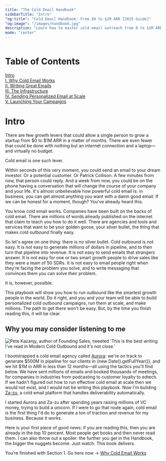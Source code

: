 ```yaml
---
title: "The Cold Email Handbook"
sidebarTitle: "Intro"
"og:title": "Cold Email Handbook: From $0 to $1M ARR [2025 Guide]"
"og:image": "/images/handbook.jpg"
description: "Learn how to master cold email outreach from 0 to $1M ARR. A comprehensive playbook on infrastructure, copywriting, and AI-powered personalization at scale."
mode: "center"
---
```


<img
  className="maxHeight=[20px]"
  src="/images/stardew-emailing.png"
  alt=""
/>

# Table of Contents

[Intro](/handbook/cold-email/intro#intro)<br/>
[I. Why Cold Email Works](/handbook/cold-email/why-cold-email-works)<br/>
[II. Writing Great Emails](/handbook/cold-email/writing-great-emails)<br/>
[III. The Infrastructure](/handbook/cold-email/the-infrastructure)<br/>
[IV. Sending Personalized Email at Scale](/handbook/cold-email/personalizing-at-scale)<br/>
[V. Launching Your Campaigns](/handbook/cold-email/launching)

# Intro

There are few growth levers that could allow a single person to grow a startup from $0 to &#36;1M ARR in a matter of months. There are even fewer that could be done with nothing but an internet connection and a laptop—and virtually no budget.

<Tooltip tip="Reaching out to people you don't know to start a conversation.">Cold email</Tooltip> is one such lever.

Within seconds of this very moment, you could send an email to your dream investor. Or a potential customer. Or Patrick Collison. A few minutes from now, that person could reply. And a week from now, you could be on the phone having a conversation that will change the course of your company and your life. It's almost unbelievable how powerful cold email is: in business, you can get almost anything you want with a damn good email. If we can be honest for a moment, though? You've already heard this.

You know cold email works. Companies have been built on the backs of cold email. There are millions of words already published on the internet that claim to teach you how to do it well. There are agencies and tools and services that want to be your golden goose, your silver bullet, the thing that makes cold outbound finally easy.

So let's agree on one thing: there is no silver bullet. Cold outbound is not easy. It is not easy to generate millions of dollars in pipeline, and to then turn that pipeline into revenue. It is not easy to send emails that strangers answer. It is not easy for one or two smart growth people to drive sales like they were a team of 50 SDRs. It is not easy to email people right when they're facing the problem you solve, and to write messaging that convinces them you can solve their problem.

It is, however, possible.

This playbook will show you how to run outbound like the smartest growth people in the world. Do it right, and you and your team will be able to build personalized cold outbound campaigns, run them at scale, and make millions. The path to get there won't be easy. But, by the time you finish reading this, it will be clear.

## Why you may consider listening to me

<img
  className=""
  src="/images/pete-quote.png"
  alt="Pete Kazanjy, author of Founding Sales, tweeted 'This is the best writing I've read in Modern Cold Outbound and it's not close.'"
/>

I bootstrapped a cold email agency called [Aurora](https://helloaurora.com): we're on track to generate $500M in pipeline for our clients in {new Date().getFullYear()}, and we hit &#36;1M in ARR in less than 12 months—all using the tactics you'll find below. We have sent millions of emails and booked thousands of meetings, for companies in industries from podcasting to customer loyalty to edtech. If we hadn't figured out how to run effective cold email at scale then we would not exist, and I would not be writing this playbook. Now I'm building [Za-zu](https://za-zu.com), a cold email platform that handles deliverability automatically.

I started Aurora and Za-zu after spending years raising millions of VC money, trying to build a unicorn. If I were to go that route again, cold email is the first thing I'd do to generate a ton of traction and revenue for my business. Because it works.

Here is your first piece of good news: if you are reading this, then you are already in the top 10 percent. Most people get books and then never read them. I can also throw out a spoiler: the further you get in the Handbook, the bigger the nuggets become. Just watch. This book delivers.

You're finished with Section 1. Go here now -> [Why Cold Email Works](/handbook/cold-email/why-cold-email-works)